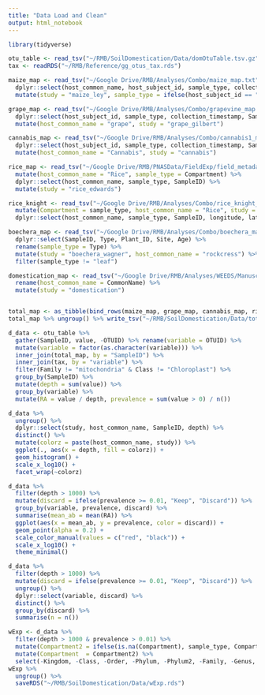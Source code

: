 ```yaml
---
title: "Data Load and Clean"
output: html_notebook
---
```

  
  ```r
library(tidyverse)
```

```r
otu_table <- read_tsv("~/RMB/SoilDomestication/Data/domOtuTable.tsv.gz")
tax <- readRDS("~/RMB/Reference/gg_otus_tax.rds")
```

```r
maize_map <- read_tsv("~/Google Drive/RMB/Analyses/Combo/maize_map.txt") %>%
  dplyr::select(host_common_name, host_subject_id, sample_type, collection_timestamp, SampleID, latitude, longitude) %>% 
  mutate(study = "maize_ley", sample_type = ifelse(host_subject_id == "Bulk Soil", "Bulk Soil", "Rhizosphere"))

grape_map <- read_tsv("~/Google Drive/RMB/Analyses/Combo/grapevine_map.txt") %>% 
  dplyr::select(host_subject_id, sample_type, collection_timestamp, SampleID, latitude, longitude) %>%
  mutate(host_common_name = "grape", study = "grape_gilbert")

cannabis_map <- read_tsv("~/Google Drive/RMB/Analyses/Combo/cannabis1_map.txt") %>% 
  dplyr::select(host_subject_id, sample_type, collection_timestamp, SampleID, latitude, longitude) %>% 
  mutate(host_common_name = "Cannabis", study = "cannabis")

rice_map <- read_tsv("~/Google Drive/RMB/PNASData/FieldExp/field_metadata.txt") %>% 
  mutate(host_common_name = "Rice", sample_type = Compartment) %>% 
  dplyr::select(host_common_name, sample_type, SampleID) %>% 
  mutate(study = "rice_edwards")

rice_knight <- read_tsv("~/Google Drive/RMB/Analyses/Combo/rice_knight_map.txt") %>% 
  mutate(Compartment = sample_type, host_common_name = "Rice", study = "Rice_knight") %>% 
  dplyr::select(host_common_name, sample_type, SampleID, longitude, latitude, study)

boechera_map <- read_tsv("~/Google Drive/RMB/Analyses/Combo/boechera_map.txt") %>%
  dplyr::select(SampleID, Type, Plant_ID, Site, Age) %>%
  rename(sample_type = Type) %>%
  mutate(study = "boechera_wagner", host_common_name = "rockcress") %>% 
  filter(sample_type != "leaf")

domestication_map <- read_tsv("~/Google Drive/RMB/Analyses/WEEDS/Manuscript/Data/NativePlants/TRY2/soil_domestication.map") %>% 
  rename(host_common_name = CommonName) %>% 
  mutate(study = "domestication")


total_map <- as_tibble(bind_rows(maize_map, grape_map, cannabis_map, rice_map, boechera_map, domestication_map, rice_knight))
total_map %>% ungroup() %>% write_tsv("~/RMB/SoilDomestication/Data/total_map.tsv")
```

```r
d_data <- otu_table %>% 
  gather(SampleID, value, -OTUID) %>% rename(variable = OTUID) %>% 
  mutate(variable = factor(as.character(variable))) %>% 
  inner_join(total_map, by = "SampleID") %>% 
  inner_join(tax, by = "variable") %>% 
  filter(Family != "mitochondria" & Class != "Chloroplast") %>% 
  group_by(SampleID) %>% 
  mutate(depth = sum(value)) %>% 
  group_by(variable) %>% 
  mutate(RA = value / depth, prevalence = sum(value > 0) / n())
```

```r
d_data %>% 
  ungroup() %>% 
  dplyr::select(study, host_common_name, SampleID, depth) %>% 
  distinct() %>% 
  mutate(colorz = paste(host_common_name, study)) %>% 
  ggplot(., aes(x = depth, fill = colorz)) +
  geom_histogram() +
  scale_x_log10() +
  facet_wrap(~colorz)
```

```r
d_data %>% 
  filter(depth > 1000) %>% 
  mutate(discard = ifelse(prevalence >= 0.01, "Keep", "Discard")) %>% 
  group_by(variable, prevalence, discard) %>% 
  summarise(mean_ab = mean(RA)) %>% 
  ggplot(aes(x = mean_ab, y = prevalence, color = discard)) +
  geom_point(alpha = 0.2) +
  scale_color_manual(values = c("red", "black")) +
  scale_x_log10() +
  theme_minimal()
```
```r
d_data %>% 
  filter(depth > 1000) %>% 
  mutate(discard = ifelse(prevalence >= 0.01, "Keep", "Discard")) %>% 
  ungroup() %>% 
  dplyr::select(variable, discard) %>% 
  distinct() %>% 
  group_by(discard) %>% 
  summarise(n = n())
```

```r
wExp <- d_data %>% 
  filter(depth > 1000 & prevalence > 0.01) %>% 
  mutate(Compartment2 = ifelse(is.na(Compartment), sample_type, Compartment)) %>% 
  mutate(Compartment  = Compartment2) %>% 
  select(-Kingdom, -Class, -Order, -Phylum, -Phylum2, -Family, -Genus, -Species, -Cultivar, -Compartment2, -sample_type, -Plant_ID, -collection_timestamp, -longitude, -latitude, -Age)
wExp %>% 
  ungroup() %>% 
  saveRDS("~/RMB/SoilDomestication/Data/wExp.rds")
```



